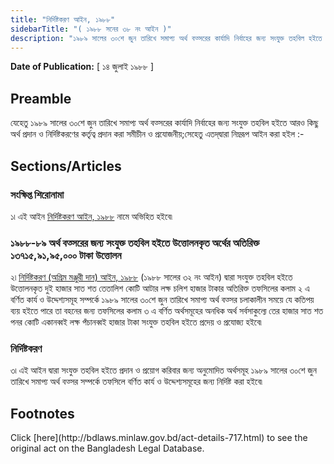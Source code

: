 ```yaml
---
title: "নির্দিষ্টকরণ আইন, ১৯৮৮"
sidebarTitle: "( ১৯৮৮ সনের ৩৮ নং আইন )"
description: "১৯৮৯ সালের ৩০শে জুন তারিখে সমাপ্য অর্থ বত্সরের কার্যাদি নির্বাহের জন্য সংযুক্ত তহবিল হইতে আরও কিছু অর্থ প্রদান ও নির্দিষ্টকরণের কর্তৃত্ব প্রদানের জন্য প্রণীত আইন৷"
---
```


**Date of Publication:** [ ১৪ জুলাই ১৯৮৮ ]

## Preamble

যেহেতু ১৯৮৯ সালের ৩০শে জুন তারিখে সমাপ্য অর্থ বত্সরের কার্যাদি নির্বাহের জন্য সংযুক্ত তহবিল হইতে আরও কিছু অর্থ প্রদান ও নির্দিষ্টকরণের কর্তৃত্ব প্রদান করা সমীচীন ও প্রযোজনীয়;সেহেতু এতদ্‌দ্বারা নিম্নরূপ আইন করা হইল :-

## Sections/Articles

### সংক্ষিপ্ত শিরোনামা

১৷ এই আইন [নির্দিষ্টকরণ আইন, ১৯৮৮](/act-717.html "নির্দিষ্টকরণ আইন, ১৯৮৮") নামে অভিহিত হইবে৷

### ১৯৮৮-৮৯ অর্থ বত্সরের জন্য সংযুক্ত তহবিল হইতে উত্তোলনকৃত অর্থের অতিরিক্ত ১৩৭১৫,৯১,৯৫,০০০ টাকা উত্তোলন

২৷ [নির্দিষ্টকরণ (অগ্রিম মঞ্জুরী দান) আইন, ১৯৮৮](/act-715.html "নির্দিষ্টকরণ (অগ্রিম মঞ্জুরী দান) আইন, ১৯৮৮") (১৯৮৮ সালের ৩২ নং আইন) দ্বারা সংযুক্ত তহবিল হইতে উত্তোলনকৃত দুই হাজার সাত শত তেতালি­শ কোটি আটার লক্ষ চলি­শ হাজার টাকার অতিরিক্ত তফসিলের কলাম ২ এ বর্ণিত কার্য ও উদ্দেশ্যসমূহ সম্পর্কে ১৯৮৯ সালের ৩০শে জুন তারিখে সমাপ্য অর্থ বত্সর চলাকালীন সময়ে যে কতিপয় ব্যয় হইতে পারে তা বহনের জন্য তফসিলের কলাম ৩ এ বর্ণিত অর্থসমূহের অনধিক অর্থ সর্বসাকুল্যে তের হাজার সাত শত পনর কোটি একানব্বই লক্ষ পঁচানব্বই হাজার টাকা সংযুক্ত তহবিল হইতে প্রদেয় ও প্রযোজ্য হইবে৷

### নির্দিষ্টকরণ

৩৷ এই আইন দ্বারা সংযুক্ত তহবিল হইতে প্রদান ও প্রয়োগ করিবার জন্য অনুমোদিত অর্থসমূহ ১৯৮৯ সালের ৩০শে জুন তারিখে সমাপ্য অর্থ বত্সর সম্পর্কে তফসিলে বর্ণিত কার্য ও উদ্দেশ্যসমূহের জন্য নির্দিষ্ট করা হইবে৷

## Footnotes

<Note>
  Click [here](http://bdlaws.minlaw.gov.bd/act-details-717.html) to see the original act on the Bangladesh Legal Database.
</Note>
